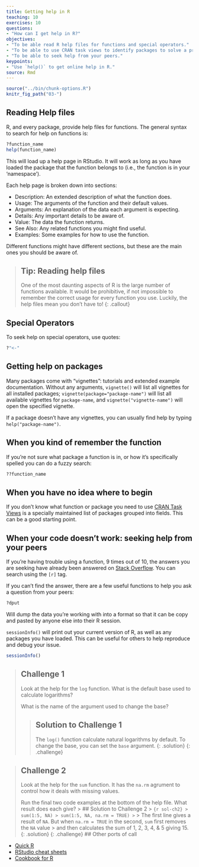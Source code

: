 ```yaml
---
title: Getting help in R
teaching: 10
exercises: 10
questions:
- "How can I get help in R?"
objectives:
- "To be able read R help files for functions and special operators."
- "To be able to use CRAN task views to identify packages to solve a problem."
- "To be able to seek help from your peers."
keypoints:
- "Use `help()` to get online help in R."
source: Rmd
---
```


```r
source("../bin/chunk-options.R")
knitr_fig_path("03-")
```

## Reading Help files

R, and every package, provide help files for functions. The general syntax to search for help on functions is:

```r
?function_name
help(function_name)
```

This will load up a help page in RStudio. It will work as long as you have loaded the package that the function 
belongs to (i.e., the function is in your 'namespace'). 

Each help page is broken down into sections:

 - Description: An extended description of what the function does.
 - Usage: The arguments of the function and their default values.
 - Arguments: An explanation of the data each argument is expecting.
 - Details: Any important details to be aware of.
 - Value: The data the function returns.
 - See Also: Any related functions you might find useful.
 - Examples: Some examples for how to use the function.

Different functions might have different sections, but these are the main ones you should be aware of.

> ## Tip: Reading help files
>
> One of the most daunting aspects of R is the large number of functions
> available. It would be prohibitive, if not impossible to remember the
> correct usage for every function you use. Luckily, the help files
> mean you don't have to!
{: .callout}

## Special Operators

To seek help on special operators, use quotes:

```r
?"<-"
```

## Getting help on packages

Many packages come with "vignettes": tutorials and extended example documentation.
Without any arguments, `vignette()` will list all vignettes for all installed packages;
`vignette(package="package-name")` will list all available vignettes for
`package-name`, and `vignette("vignette-name")` will open the specified vignette.

If a package doesn't have any vignettes, you can usually find help by typing
`help("package-name")`.

## When you kind of remember the function

If you're not sure what package a function is in, or how it's specifically spelled you can do a fuzzy search:

```r
??function_name
```

## When you have no idea where to begin

If you don't know what function or package you need to use
[CRAN Task Views](http://cran.at.r-project.org/web/views)
is a specially maintained list of packages grouped into
fields. This can be a good starting point.

## When your code doesn't work: seeking help from your peers

If you're having trouble using a function, 9 times out of 10,
the answers you are seeking have already been answered on
[Stack Overflow](http://stackoverflow.com/). You can search using
the `[r]` tag.

If you can't find the answer, there are a few useful functions to
help you ask a question from your peers:

```r
?dput
```

Will dump the data you're working with into a format so that it can
be copy and pasted by anyone else into their R session.


`sessionInfo()` will print out your current version of R, as well as any packages you
have loaded. This can be useful for others to help reproduce and debug
your issue.

```r
sessionInfo()
```


> ## Challenge 1
>
> Look at the help for the `log` function. What is the default base used to calculate logarithms?
>
> What is the name of the argument used to change the base?
>
> > ## Solution to Challenge 1
> >
> > The `log()` function calculate natural logarithms by default.
> > To change the base, you can set the `base` argument.
> {: .solution}
{: .challenge}

> ## Challenge 2
> 
> Look at the help for the `sum` function. It has the `na.rm` agrument to control how it deals with missing values.
> 
> Run the final two code examples at the bottom of the help file. What result does each give?
> > ## Solution to Challenge 2
> > ```{r sol-ch2}
> > sum(1:5, NA)
> > sum(1:5, NA, na.rm = TRUE)
> > ```
> > The first line gives a result of `NA`. But when `na.rm = TRUE` in the second, `sum` first removes the `NA` value 
> > and then calculates the sum of 1, 2, 3, 4, & 5 giving 15.
> {: .solution}
{: .challenge}
## Other ports of call

* [Quick R](http://www.statmethods.net/)
* [RStudio cheat sheets](http://www.rstudio.com/resources/cheatsheets/)
* [Cookbook for R](http://www.cookbook-r.com/)

